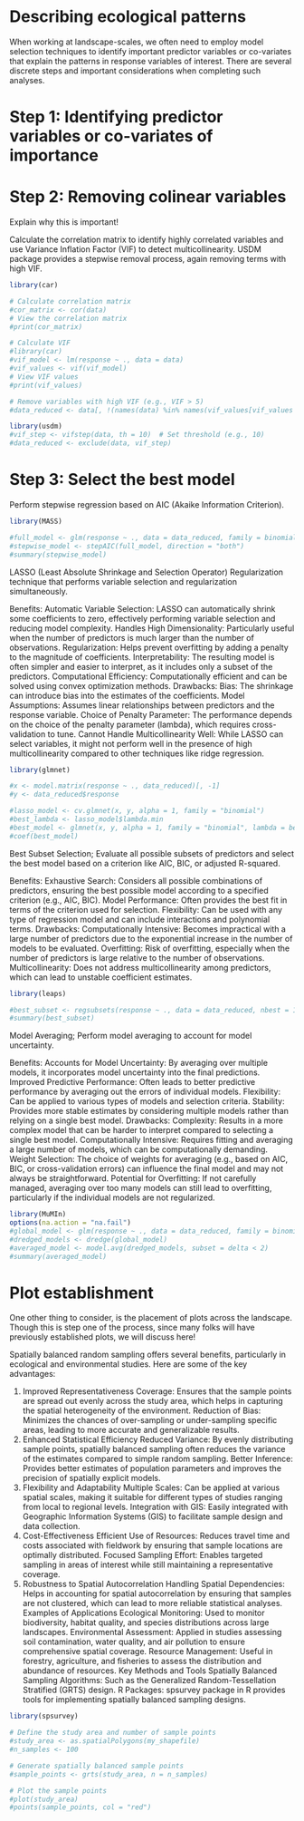 # Describing ecological patterns

When working at landscape-scales, we often need to employ model selection techniques to identify important predictor variables or co-variates that explain the patterns in response variables of interest. There are several discrete steps and important considerations when completing such analyses. 

# Step 1: Identifying predictor variables or co-variates of importance

# Step 2: Removing colinear variables

Explain why this is important!

Calculate the correlation matrix to identify highly correlated variables and use Variance Inflation Factor (VIF) to detect multicollinearity. USDM package provides a stepwise removal process, again removing terms with high VIF.


```r
library(car)

# Calculate correlation matrix
#cor_matrix <- cor(data)
# View the correlation matrix
#print(cor_matrix)

# Calculate VIF
#library(car)
#vif_model <- lm(response ~ ., data = data)
#vif_values <- vif(vif_model)
# View VIF values
#print(vif_values)

# Remove variables with high VIF (e.g., VIF > 5)
#data_reduced <- data[, !(names(data) %in% names(vif_values[vif_values > 5]))]

library(usdm)
#vif_step <- vifstep(data, th = 10)  # Set threshold (e.g., 10)
#data_reduced <- exclude(data, vif_step)

```

# Step 3: Select the best model

Perform stepwise regression based on AIC (Akaike Information Criterion).

```r

library(MASS)

#full_model <- glm(response ~ ., data = data_reduced, family = binomial)
#stepwise_model <- stepAIC(full_model, direction = "both")
#summary(stepwise_model)

```

LASSO (Least Absolute Shrinkage and Selection Operator) Regularization technique that performs variable selection and regularization simultaneously.

Benefits:
Automatic Variable Selection: LASSO can automatically shrink some coefficients to zero, effectively performing variable selection and reducing model complexity.
Handles High Dimensionality: Particularly useful when the number of predictors is much larger than the number of observations.
Regularization: Helps prevent overfitting by adding a penalty to the magnitude of coefficients.
Interpretability: The resulting model is often simpler and easier to interpret, as it includes only a subset of the predictors.
Computational Efficiency: Computationally efficient and can be solved using convex optimization methods.
Drawbacks:
Bias: The shrinkage can introduce bias into the estimates of the coefficients.
Model Assumptions: Assumes linear relationships between predictors and the response variable.
Choice of Penalty Parameter: The performance depends on the choice of the penalty parameter (lambda), which requires cross-validation to tune.
Cannot Handle Multicollinearity Well: While LASSO can select variables, it might not perform well in the presence of high multicollinearity compared to other techniques like ridge regression.

```r

library(glmnet)

#x <- model.matrix(response ~ ., data_reduced)[, -1]
#y <- data_reduced$response

#lasso_model <- cv.glmnet(x, y, alpha = 1, family = "binomial")
#best_lambda <- lasso_model$lambda.min
#best_model <- glmnet(x, y, alpha = 1, family = "binomial", lambda = best_lambda)
#coef(best_model)

```

Best Subset Selection; Evaluate all possible subsets of predictors and select the best model based on a criterion like AIC, BIC, or adjusted R-squared. 

Benefits:
Exhaustive Search: Considers all possible combinations of predictors, ensuring the best possible model according to a specified criterion (e.g., AIC, BIC).
Model Performance: Often provides the best fit in terms of the criterion used for selection.
Flexibility: Can be used with any type of regression model and can include interactions and polynomial terms.
Drawbacks:
Computationally Intensive: Becomes impractical with a large number of predictors due to the exponential increase in the number of models to be evaluated.
Overfitting: Risk of overfitting, especially when the number of predictors is large relative to the number of observations.
Multicollinearity: Does not address multicollinearity among predictors, which can lead to unstable coefficient estimates.

```r
library(leaps)

#best_subset <- regsubsets(response ~ ., data = data_reduced, nbest = 1, really.big = TRUE)
#summary(best_subset)

```

Model Averaging; Perform model averaging to account for model uncertainty.

Benefits:
Accounts for Model Uncertainty: By averaging over multiple models, it incorporates model uncertainty into the final predictions.
Improved Predictive Performance: Often leads to better predictive performance by averaging out the errors of individual models.
Flexibility: Can be applied to various types of models and selection criteria.
Stability: Provides more stable estimates by considering multiple models rather than relying on a single best model.
Drawbacks:
Complexity: Results in a more complex model that can be harder to interpret compared to selecting a single best model.
Computationally Intensive: Requires fitting and averaging a large number of models, which can be computationally demanding.
Weight Selection: The choice of weights for averaging (e.g., based on AIC, BIC, or cross-validation errors) can influence the final model and may not always be straightforward.
Potential for Overfitting: If not carefully managed, averaging over too many models can still lead to overfitting, particularly if the individual models are not regularized.


```r

library(MuMIn)
options(na.action = "na.fail")
#global_model <- glm(response ~ ., data = data_reduced, family = binomial)
#dredged_models <- dredge(global_model)
#averaged_model <- model.avg(dredged_models, subset = delta < 2)
#summary(averaged_model)

```

# Plot establishment

One other thing to consider, is the placement of plots across the landscape. Though this is step one of the process, since many folks will have previously established plots, we will discuss here!

Spatially balanced random sampling offers several benefits, particularly in ecological and environmental studies. Here are some of the key advantages:

1. Improved Representativeness
Coverage: Ensures that the sample points are spread out evenly across the study area, which helps in capturing the spatial heterogeneity of the environment.
Reduction of Bias: Minimizes the chances of over-sampling or under-sampling specific areas, leading to more accurate and generalizable results.
2. Enhanced Statistical Efficiency
Reduced Variance: By evenly distributing sample points, spatially balanced sampling often reduces the variance of the estimates compared to simple random sampling.
Better Inference: Provides better estimates of population parameters and improves the precision of spatially explicit models.
3. Flexibility and Adaptability
Multiple Scales: Can be applied at various spatial scales, making it suitable for different types of studies ranging from local to regional levels.
Integration with GIS: Easily integrated with Geographic Information Systems (GIS) to facilitate sample design and data collection.
4. Cost-Effectiveness
Efficient Use of Resources: Reduces travel time and costs associated with fieldwork by ensuring that sample locations are optimally distributed.
Focused Sampling Effort: Enables targeted sampling in areas of interest while still maintaining a representative coverage.
5. Robustness to Spatial Autocorrelation
Handling Spatial Dependencies: Helps in accounting for spatial autocorrelation by ensuring that samples are not clustered, which can lead to more reliable statistical analyses.
Examples of Applications
Ecological Monitoring: Used to monitor biodiversity, habitat quality, and species distributions across large landscapes.
Environmental Assessment: Applied in studies assessing soil contamination, water quality, and air pollution to ensure comprehensive spatial coverage.
Resource Management: Useful in forestry, agriculture, and fisheries to assess the distribution and abundance of resources.
Key Methods and Tools
Spatially Balanced Sampling Algorithms: Such as the Generalized Random-Tessellation Stratified (GRTS) design.
R Packages: spsurvey package in R provides tools for implementing spatially balanced sampling designs.

```r

library(spsurvey)

# Define the study area and number of sample points
#study_area <- as.spatialPolygons(my_shapefile)
#n_samples <- 100

# Generate spatially balanced sample points
#sample_points <- grts(study_area, n = n_samples)

# Plot the sample points
#plot(study_area)
#points(sample_points, col = "red")

```

